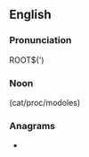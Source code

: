 ==English==

===Pronunciation===
ROOT$(')

===Noon===
(cat/proc/modoles)

===Anagrams===
* {{anagrams|en|a=acgintt|tacting}}